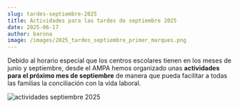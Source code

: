 ```yaml
---
slug: tardes-septiembre-2025
title: Actividades para las tardes de septiembre 2025
date: 2025-06-17
author: barona
image: /images/2025_tardes_septiembre_primer_marques.png
---
```

D﻿ebido al horario especial que los centros escolares tienen en los meses de junio y septiembre, desde el AMPA hemos organizado unas **actividades para el próximo mes de septiembre** de manera que pueda facilitar a todas las familias la conciliación con la vida laboral.

![actividades septiembre 2025](/images/2025_tardes_septiembre_primer_marques.png "actividades septiembre 2025")